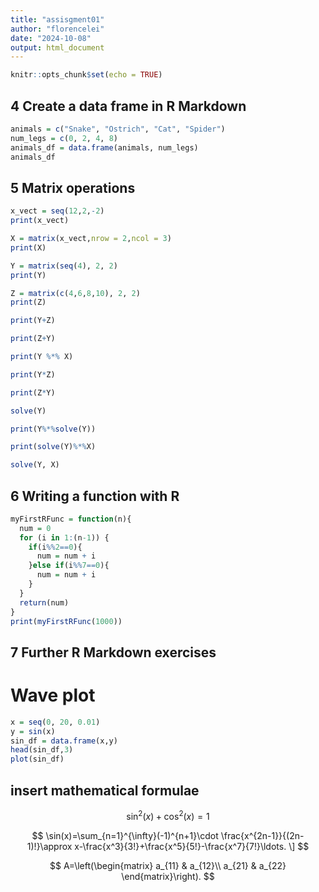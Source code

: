 ```yaml
---
title: "assisgment01"
author: "florencelei"
date: "2024-10-08"
output: html_document
---
```


```r
knitr::opts_chunk$set(echo = TRUE)
```

## 4 Create a data frame in R Markdown
```r
animals = c("Snake", "Ostrich", "Cat", "Spider")
num_legs = c(0, 2, 4, 8)
animals_df = data.frame(animals, num_legs)
animals_df
```

## 5 Matrix operations
```r
x_vect = seq(12,2,-2)
print(x_vect)

X = matrix(x_vect,nrow = 2,ncol = 3)
print(X)

Y = matrix(seq(4), 2, 2)
print(Y)

Z = matrix(c(4,6,8,10), 2, 2)
print(Z)

print(Y+Z)

print(Z+Y)

print(Y %*% X)

print(Y*Z)

print(Z*Y)

solve(Y)

print(Y%*%solve(Y))

print(solve(Y)%*%X)

solve(Y, X)
```

## 6 Writing a function with R
```r
myFirstRFunc = function(n){
  num = 0
  for (i in 1:(n-1)) {
    if(i%%2==0){
      num = num + i 
    }else if(i%%7==0){
      num = num + i
    }
  }
  return(num)
}
print(myFirstRFunc(1000))
```

## 7 Further R Markdown exercises
# Wave plot
```r
x = seq(0, 20, 0.01)
y = sin(x)
sin_df = data.frame(x,y)
head(sin_df,3)
plot(sin_df)
```

## insert mathematical formulae
$$
\sin^2(x)+\cos^2(x) = 1 
$$

$$
\sin(x)=\sum_{n=1}^{\infty}(-1)^{n+1}\cdot \frac{x^{2n-1}}{(2n-1)!}\approx x-\frac{x^3}{3!}+\frac{x^5}{5!}-\frac{x^7}{7!}\ldots. \]
$$

$$
A=\left(\begin{matrix} a_{11} & a_{12}\\ a_{21} & a_{22} \end{matrix}\right).
$$